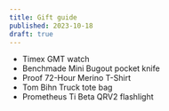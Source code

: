 ```yaml
---
title: Gift guide
published: 2023-10-18
draft: true
---
```


- Timex GMT watch
- Benchmade Mini Bugout pocket knife
- Proof 72-Hour Merino T-Shirt
- Tom Bihn Truck tote bag
- Prometheus Ti Beta QRV2 flashlight